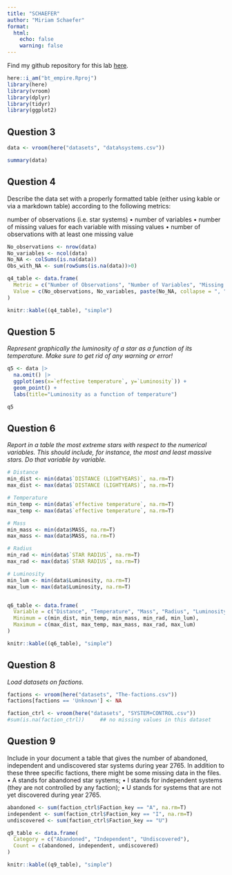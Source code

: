```yaml
---
title: "SCHAEFER"
author: "Miriam Schaefer"
format: 
  html:
    echo: false 
    warning: false
---
```


Find my github repository for this lab [here](https://github.com/miriam-schaefer/bt_empire).


```r
here::i_am("bt_empire.Rproj")
library(here)
library(vroom)
library(dplyr)
library(tidyr)
library(ggplot2)
```

## Question 3

```r
data <- vroom(here("datasets", "data%systems.csv"))
```

```r
summary(data)
```

## Question 4 
Describe the data set with a properly formatted table (either using kable or via a markdown table) according to the following metrics:

number of observations (i.e. star systems)
• number of variables
• number of missing values for each variable with missing values 
• number of observations with at least one missing value


```r
No_observations <- nrow(data) 
No_variables <- ncol(data) 
No_NA <- colSums(is.na(data)) 
Obs_with_NA <- sum(rowSums(is.na(data))>0) 

q4_table <- data.frame(
  Metric = c("Number of Observations", "Number of Variables", "Missing Values per Variable", "Observations with Missing Values"),
  Value = c(No_observations, No_variables, paste(No_NA, collapse = ", "), Obs_with_NA)
)

knitr::kable((q4_table), "simple") 
```




## Question 5
*Represent graphically the luminosity of a star as a function of its temperature. Make sure to get rid of any warning or error!*

```r
q5 <- data |> 
  na.omit() |>
  ggplot(aes(x=`effective temperature`, y=`Luminosity`)) + 
  geom_point() + 
  labs(title="Luminosity as a function of temperature")

q5
```


## Question 6
*Report in a table the most extreme stars with respect to the numerical variables. This should include, for instance, the most and least massive stars. Do that variable by variable.*

```r
# Distance 
min_dist <- min(data$`DISTANCE (LIGHTYEARS)`, na.rm=T) 
max_dist <- max(data$`DISTANCE (LIGHTYEARS)`, na.rm=T)

# Temperature 
min_temp <- min(data$`effective temperature`, na.rm=T)
max_temp <- max(data$`effective temperature`, na.rm=T) 

# Mass 
min_mass <- min(data$MASS, na.rm=T)
max_mass <- max(data$MASS, na.rm=T) 

# Radius 
min_rad <- min(data$`STAR RADIUS`, na.rm=T) 
max_rad <- max(data$`STAR RADIUS`, na.rm=T) 

# Luminosity 
min_lum <- min(data$Luminosity, na.rm=T) 
max_lum <- max(data$Luminosity, na.rm=T)


q6_table <- data.frame(
  Variable = c("Distance", "Temperature", "Mass", "Radius", "Luminosity"),
  Minimum = c(min_dist, min_temp, min_mass, min_rad, min_lum),
  Maximum = c(max_dist, max_temp, max_mass, max_rad, max_lum)
)

knitr::kable((q6_table), "simple") 
```


## Question 8
*Load datasets on factions.*

```r
factions <- vroom(here("datasets", "The-factions.csv")) 
factions[factions == 'Unknown'] <- NA
```

```r
faction_ctrl <- vroom(here("datasets", "SYSTEM+CONTROL.csv")) 
#sum(is.na(faction_ctrl))     ## no missing values in this dataset
```

## Question 9
Include in your document a table that gives the number of abandoned, independent and undiscovered star systems during year 2765.
In addition to these three specific factions, there might be some missing data in the files. 
• A stands for abandoned star systems;
• I stands for independent systems (they are not controlled by any faction); 
• U stands for systems that are not yet discovered during year 2765.

```r
abandoned <- sum(faction_ctrl$Faction_key == "A", na.rm=T)
independent <- sum(faction_ctrl$Faction_key == "I", na.rm=T)
undiscovered <- sum(faction_ctrl$Faction_key == "U") 

q9_table <- data.frame(
  Category = c("Abandoned", "Independent", "Undiscovered"),
  Count = c(abandoned, independent, undiscovered)
)

knitr::kable((q9_table), "simple") 
```






